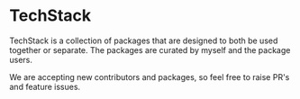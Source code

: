 # TechStack

TechStack is a collection of packages that are designed to both be used together or separate. The packages are curated by myself and the package users.

We are accepting new contributors and packages, so feel free to raise PR's and feature issues.